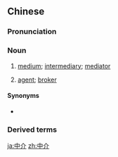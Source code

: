 ==Chinese==
{{zh-forms}}

===Pronunciation===
{{zh-pron
|m=zhōngjiè
|c=zung1 gaai3
|cat=n
}}

===Noun===
{{zh-noun}}

# [[medium]]; [[intermediary]]; [[mediator]]
# {{lb|zh|chiefly|mainland China}} [[agent]]; [[broker]]

====Synonyms====
* {{sense|broker}} {{qualifier|chiefly Taiwan}} {{zh-l|仲介}}

===Derived terms===
{{zh-der|中介組織|中介者}}

[[ja:中介]]
[[zh:中介]]